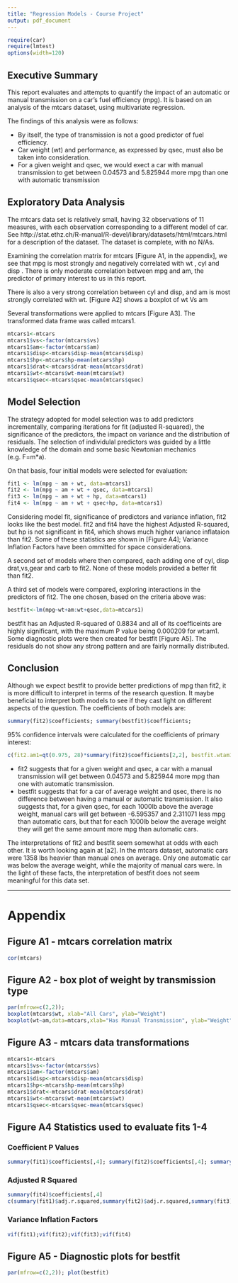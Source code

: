 ```yaml
---
title: "Regression Models - Course Project"
output: pdf_document
---
```

```r
require(car)
require(lmtest)
options(width=120)
```
## Executive Summary
This report evaluates and attempts to quantify the impact of an automatic or manual transmission on a car's fuel efficiency (mpg). It is based on an analysis of the mtcars dataset, using multivariate regression.

The findings of this analysis were as follows:

* By itself, the type of transmission is not a good predictor of fuel efficiency.
* Car weight (wt) and performance, as expressed by qsec, must also be taken into consideration.
* For a given weight and qsec, we would exect a car with manual transmission to get between 0.04573 and 5.825944 more mpg than one with automatic transmission

## Exploratory Data Analysis
The mtcars data set is relatively small, having 32 observations of 11 measures, with each observation corresponding to a different model of car. See http://stat.ethz.ch/R-manual/R-devel/library/datasets/html/mtcars.html for a description of the dataset. The dataset is complete, with no N/As.

Examining the correlation matrix for mtcars [Figure A1, in the appendix], we see that mpg is most strongly and negatively correlated with wt , cyl and disp . There is only moderate correlation between mpg and am,  the predictor of primary interest to us in this report.

There is also a very strong correlation between cyl and disp, and am is most strongly correlated with wt. [Figure A2] shows a boxplot of wt Vs am

Several transformations were applied to mtcars [Figure A3]. The transformed data frame was called mtcars1.
```r

mtcars1<-mtcars
mtcars1$vs<-factor(mtcars$vs)
mtcars1$am<-factor(mtcars$am)
mtcars1$disp<-mtcars$disp-mean(mtcars$disp)
mtcars1$hp<-mtcars$hp-mean(mtcars$hp)
mtcars1$drat<-mtcars$drat-mean(mtcars$drat)
mtcars1$wt<-mtcars$wt-mean(mtcars$wt)
mtcars1$qsec<-mtcars$qsec-mean(mtcars$qsec)
```

## Model Selection
The strategy adopted for model selection was to add predictors incrementally, comparing iterations for fit (adjusted R-squared), the significance of the predictors, the impact on variance and the distribution of residuals. The selection of individulal predictors was guided by a little knowledge of the domain and some basic Newtonian mechanics (e.g. F=m*a).


On that basis, four initial models were selected for evaluation:
```r
fit1 <- lm(mpg ~ am + wt, data=mtcars1)
fit2 <- lm(mpg ~ am + wt + qsec, data=mtcars1)
fit3 <- lm(mpg ~ am + wt + hp, data=mtcars1)
fit4 <- lm(mpg ~ am + wt + qsec+hp, data=mtcars1)
```

Considering model fit, significance of predictors and variance inflation, fit2 looks like the best model. fit2 and fit4 have the highest Adjusted R-squared, but hp is not significant in fit4, which shows much higher variance inflataion than fit2. Some of these statistics are shown in [Figure A4]; Variance Inflation Factors have been ommitted for space considerations.

A second set of models where then compared, each adding one of cyl, disp drat,vs,gear and carb to fit2. None of these models provided a better fit than fit2.

A third set of models were compared, exploring interactions in the predictors of fit2. The one chosen, based on the criteria above was:
```r
bestfit<-lm(mpg~wt+am:wt+qsec,data=mtcars1)
```
bestfit has an Adjusted R-squared of 0.8834 and all of its coefficeints are highly significant, with the maximum P value being 0.000209 for wt:am1. Some diagnostic plots were then created for bestfit [Figure A5]. The residuals do not show any strong pattern and are fairly normally distributed.

## Conclusion
Although we expect bestfit to provide better predictions of mpg than fit2, it is more difficult to interpret in terms of the research question. It maybe beneficial to interpret both models to see if they cast light on different aspects of the question. The coefficients of both models are:
```r
summary(fit2)$coefficients; summary(bestfit)$coefficients;
```

95% confidence intervals were calculated for the coefficients of primary interest:
```r
c(fit2.am1=qt(0.975, 28)*summary(fit2)$coefficients[2,2], bestfit.wtam1=qt(0.975, 28)*summary(bestfit)$coefficients[4,2])
```

* fit2 suggests that for a given weight and qsec, a car with a manual transmission will get between 0.04573 and 5.825944 more mpg than one with automatic transmission.
* bestfit suggests that for a car of average weight and qsec, there is no difference between having a manual or automatic transmission. It also suggests that, for a given qsec, for each 1000lb above the average weight, manual cars will get between -6.595357 and 2.311071 less mpg than automatic cars, but that for each 1000lb below the average weight they will get the same amount more mpg than automatic cars.

The interpretations of fit2 and bestfit seem somewhat at odds with each other. It is worth looking again at [a2]. In the mtcars dataset, automatic cars were 1358 lbs heavier than manual ones on average. Only one automatic car was below the average weight, while the majority of manual cars were. In the light of these facts, the interpretation of bestfit does not seem meaningful for this data set.

------

# Appendix

## Figure A1 - mtcars correlation matrix
```r
cor(mtcars)
```
## Figure A2 - box plot of weight by transmission type
```r
par(mfrow=c(2,2));
boxplot(mtcars$wt, xlab="All Cars", ylab="Weight")
boxplot(wt~am,data=mtcars,xlab="Has Manual Transmission", ylab="Weight")
```

## Figure A3 - mtcars data transformations
```r

mtcars1<-mtcars
mtcars1$vs<-factor(mtcars$vs)
mtcars1$am<-factor(mtcars$am)
mtcars1$disp<-mtcars$disp-mean(mtcars$disp)
mtcars1$hp<-mtcars$hp-mean(mtcars$hp)
mtcars1$drat<-mtcars$drat-mean(mtcars$drat)
mtcars1$wt<-mtcars$wt-mean(mtcars$wt)
mtcars1$qsec<-mtcars$qsec-mean(mtcars$qsec)
```

## Figure A4 Statistics used to evaluate fits 1-4
### Coefficient P Values
```r
summary(fit1)$coefficients[,4]; summary(fit2)$coefficients[,4]; summary(fit3)$coefficients[,4];
```
### Adjusted R Squared
```r
summary(fit4)$coefficients[,4]
c(summary(fit1)$adj.r.squared,summary(fit2)$adj.r.squared,summary(fit3)$adj.r.squared,summary(fit4)$adj.r.squared)
```
### Variance Inflation Factors
```r
vif(fit1);vif(fit2);vif(fit3);vif(fit4)
```
## Figure A5 - Diagnostic plots for bestfit

```r
par(mfrow=c(2,2)); plot(bestfit)
```






